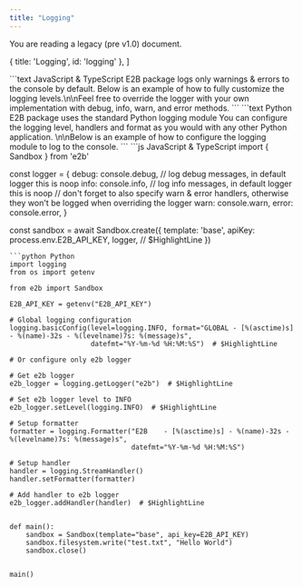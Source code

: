 ```yaml
---
title: "Logging"
---
```


<Callout icon="circle-exclamation" color="#ff8800" iconType="regular">You are reading a legacy (pre v1.0) document.</Callout>


  { title: 'Logging', id: 'logging' },
]

<CodeGroup>
  ```text JavaScript & TypeScript
  E2B package logs only warnings & errors to the console by default. Below is an example of how to fully customize the logging levels.\n\nFeel free to override the logger with your own implementation with debug, info, warn, and error methods.
  ```
  ```text Python
  E2B package uses the standard Python logging module You can configure the logging level, handlers and format as you would with any other Python application. \n\nBelow is an example of how to configure the logging module to log to the console.
  ```
</CodeGroup>

<CodeGroup>
```js JavaScript & TypeScript
import { Sandbox } from 'e2b'

const logger = {
  debug: console.debug, // log debug messages, in default logger this is noop
  info: console.info, // log info messages, in default logger this is noop
  // don't forget to also specify warn & error handlers, otherwise they won't be logged when overriding the logger
  warn: console.warn,
  error: console.error,
}

const sandbox = await Sandbox.create({
  template: 'base',
  apiKey: process.env.E2B_API_KEY,
  logger, // $HighlightLine
})
```
```python Python
import logging
from os import getenv

from e2b import Sandbox

E2B_API_KEY = getenv("E2B_API_KEY")

# Global logging configuration
logging.basicConfig(level=logging.INFO, format="GLOBAL - [%(asctime)s] - %(name)-32s - %(levelname)7s: %(message)s",
                    datefmt="%Y-%m-%d %H:%M:%S")  # $HighlightLine

# Or configure only e2b logger

# Get e2b logger
e2b_logger = logging.getLogger("e2b")  # $HighlightLine

# Set e2b logger level to INFO
e2b_logger.setLevel(logging.INFO)  # $HighlightLine

# Setup formatter
formatter = logging.Formatter("E2B    - [%(asctime)s] - %(name)-32s - %(levelname)7s: %(message)s",
                              datefmt="%Y-%m-%d %H:%M:%S")

# Setup handler
handler = logging.StreamHandler()
handler.setFormatter(formatter)

# Add handler to e2b logger
e2b_logger.addHandler(handler)  # $HighlightLine


def main():
    sandbox = Sandbox(template="base", api_key=E2B_API_KEY)
    sandbox.filesystem.write("test.txt", "Hello World")
    sandbox.close()


main()
```
</CodeGroup>
